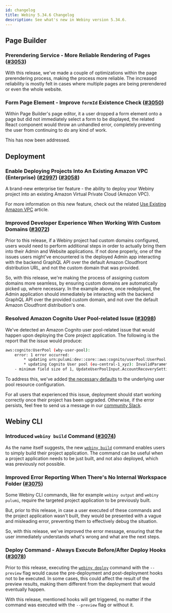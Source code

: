 ```yaml
---
id: changelog
title: Webiny 5.34.6 Changelog
description: See what's new in Webiny version 5.34.6.
---
```


## Page Builder

### Prerendering Service - More Reliable Rendering of Pages ([#3053](https://github.com/webiny/webiny-js/pull/3053))

With this release, we've made a couple of optimizations within the page prerendering process, making the process more reliable. The increased reliability is mostly felt in cases where multiple pages are being prerendered or even the whole website.

### Form Page Element - Improve `formId` Existence Check ([#3050](https://github.com/webiny/webiny-js/pull/3050))

Within Page Builder's page editor, it a user dropped a form element onto a page but did not immediately select a form to be displayed, the related React component would throw an unhandled error, completely preventing the user from continuing to do any kind of work.

This has now been addressed.

## Deployment

### Enable Deploying Projects Into An Existing Amazon VPC (Enterprise) ([#2997](https://github.com/webiny/webiny-js/pull/2997)) ([#3058](https://github.com/webiny/webiny-js/pull/3058))

A brand-new enterprise tier feature - the ability to deploy your Webiny project into an existing Amazon Virtual Private Cloud (Amazon VPC).

For more information on this new feature, check out the related [Use Existing Amazon VPC](/docs/{exact:5.34.x}/enterprise/use-existing-amazon-vpc) article.

### Improved Developer Experience When Working With Custom Domains  ([#3072](https://github.com/webiny/webiny-js/pull/3072))

Prior to this release, if a Webiny project had custom domains configured, users would need to perform additional steps in order to actually bring them into their Admin and Website applications. If not done properly, one of the issues users might've encountered is the deployed Admin app interacting with the backend GraphQL API over the default Amazon Cloudfront distribution URL, and not the custom domain that was provided. 

So, with this release, we're making the process of assigning custom domains more seamless, by ensuring custom domains are automatically picked up, where necessary. In the example above, once redeployed, the Admin application should immediately be interacting with the backend GraphQL API over the provided custom domain, and not over the default Amazon Cloudfront distribution's one.  

### Resolved Amazon Cognito User Pool-related Issue  ([#3098](https://github.com/webiny/webiny-js/pull/3098))

We've detected an Amazon Cognito user pool-related issue that would happen upon deploying the Core project application. The following is the report that the issue would produce:

```bash
aws:cognito:UserPool (wby-user-pool):
    error: 1 error occurred:
    	* updating urn:pulumi:dev::core::aws:cognito/userPool:UserPool::wby-user-pool: 1 error occurred:
    	* updating Cognito User pool (eu-central-1_xyz): InvalidParameter: 1 validation error(s) found.
    - minimum field size of 1, UpdateUserPoolInput.AccountRecoverySetting.RecoveryMechanisms.
```

To address this, we've added [the necessary defaults](https://github.com/webiny/webiny-js/blob/dev/packages/pulumi-aws/src/apps/core/CoreCognito.ts#L45-L47) to the underlying user pool resource configuration. 

For all users that experienced this issue, deployment should start working correctly once their project has been upgraded. Otherwise, if the error persists, feel free to send us a message in our [community Slack](https://www.webiny.com/slack).





## Webiny CLI

### Introduced `webiny build` Command ([#3074](https://github.com/webiny/webiny-js/pull/3074))

As the name itself suggests, the new [`webiny build`](/docs/{version}/core-development-concepts/basics/webiny-cli#common-commands) command enables users to simply build their project application. The command can be useful when a project application needs to be just built, and not also deployed, which was previously not possible. 

### Improved Error Reporting When There's No Internal Workspace Folder ([#3075](https://github.com/webiny/webiny-js/pull/3075))

Some Webiny CLI commands, like for example `webiny output` and `webiny pulumi`, require the targeted project application to be previously built.

But, prior to this release, in case a user executed of these commands and the project application wasn't built, they would be presented with a vague and misleading error, preventing them to effectively debug the situation.

So, with this release, we've improved the error message, ensuring that the user immediately understands what's wrong and what are the next steps.

### Deploy Command - Always Execute Before/After Deploy Hooks  ([#3078](https://github.com/webiny/webiny-js/pull/3078))

Prior to this release, executing the [`webiny deploy`](/docs/{version}/core-development-concepts/basics/project-deployment) command with the `--preview` flag would cause the pre-deployment and post-deployment hooks not to be executed. In some cases, this could affect the result of the preview results, making them different from the deployment that would eventually happen.

With this release, mentioned hooks will get triggered, no matter if the command was executed with the `--preview` flag or without it. 
